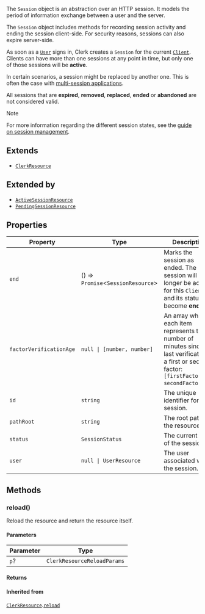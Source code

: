 The `Session` object is an abstraction over an HTTP session. It models the period of information exchange between a user and the server.

The `Session` object includes methods for recording session activity and ending the session client-side. For security reasons, sessions can also expire server-side.

As soon as a [`User`](/docs/references/javascript/user) signs in, Clerk creates a `Session` for the current [`Client`](/docs/references/javascript/client). Clients can have more than one sessions at any point in time, but only one of those sessions will be **active**.

In certain scenarios, a session might be replaced by another one. This is often the case with [multi-session applications](/docs/authentication/configuration/session-options#multi-session-applications).

All sessions that are **expired**, **removed**, **replaced**, **ended** or **abandoned** are not considered valid.

> [!NOTE]
> For more information regarding the different session states, see the [guide on session management](/docs/authentication/configuration/session-options).

## Extends

- [`ClerkResource`](clerk-resource.mdx)

## Extended by

- [`ActiveSessionResource`](active-session-resource.mdx)
- [`PendingSessionResource`](pending-session-resource.mdx)

## Properties

| Property                                                   | Type                                    | Description                                                                                                                                             | Overrides                                                           | Inherited from                                                                  |
| ---------------------------------------------------------- | --------------------------------------- | ------------------------------------------------------------------------------------------------------------------------------------------------------- | ------------------------------------------------------------------- | ------------------------------------------------------------------------------- |
| <a id="end"></a> `end`                                     | () => `Promise`\<`SessionResource`\>    | Marks the session as ended. The session will no longer be active for this `Client` and its status will become **ended**.                                | -                                                                   | -                                                                               |
| <a id="factorverificationage"></a> `factorVerificationAge` | <code>null \| \[number, number\]</code> | An array where each item represents the number of minutes since the last verification of a first or second factor: `[firstFactorAge, secondFactorAge]`. | -                                                                   | -                                                                               |
| <a id="id"></a> `id`                                       | `string`                                | The unique identifier for the session.                                                                                                                  | [`ClerkResource`](clerk-resource.mdx).[`id`](clerk-resource.mdx#id) | -                                                                               |
| <a id="pathroot"></a> `pathRoot`                           | `string`                                | The root path of the resource.                                                                                                                          | -                                                                   | [`ClerkResource`](clerk-resource.mdx).[`pathRoot`](clerk-resource.mdx#pathroot) |
| <a id="status"></a> `status`                               | `SessionStatus`                         | The current state of the session.                                                                                                                       | -                                                                   | -                                                                               |
| <a id="user"></a> `user`                                   | <code>null \| UserResource</code>       | The user associated with the session.                                                                                                                   | -                                                                   | -                                                                               |

## Methods

### reload()

Reload the resource and return the resource itself.

#### Parameters

| Parameter | Type                        |
| --------- | --------------------------- |
| `p`?      | `ClerkResourceReloadParams` |

#### Returns

#### Inherited from

[`ClerkResource`](clerk-resource.mdx).[`reload`](clerk-resource.mdx#reload)
